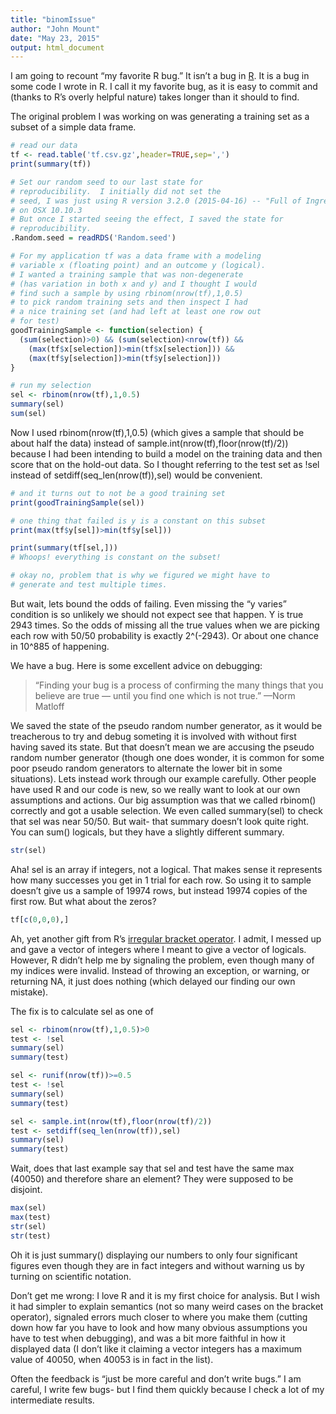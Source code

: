 ```yaml
---
title: "binomIssue"
author: "John Mount"
date: "May 23, 2015"
output: html_document
---
```


I am going to recount "my favorite R bug."  It isn't a bug in [R](http://cran.r-project.org).  It is a bug in some code I wrote in R.  I call it my favorite bug, as it is easy to commit and (thanks to R's overly helpful nature) takes longer than it should to find.


The original problem I was working on was generating
a training set as a subset of a simple data frame.

```r
# read our data
tf <- read.table('tf.csv.gz',header=TRUE,sep=',')
print(summary(tf))

# Set our random seed to our last state for 
# reproducibility.  I initially did not set the
# seed, I was just using R version 3.2.0 (2015-04-16) -- "Full of Ingredients"
# on OSX 10.10.3
# But once I started seeing the effect, I saved the state for
# reproducibility.
.Random.seed = readRDS('Random.seed')

# For my application tf was a data frame with a modeling
# variable x (floating point) and an outcome y (logical).
# I wanted a training sample that was non-degenerate
# (has variation in both x and y) and I thought I would
# find such a sample by using rbinom(nrow(tf),1,0.5)
# to pick random training sets and then inspect I had 
# a nice training set (and had left at least one row out
# for test)
goodTrainingSample <- function(selection) {
  (sum(selection)>0) && (sum(selection)<nrow(tf)) &&
    (max(tf$x[selection])>min(tf$x[selection])) &&
    (max(tf$y[selection])>min(tf$y[selection]))
}

# run my selection
sel <- rbinom(nrow(tf),1,0.5)
summary(sel)
sum(sel)
```

Now I used rbinom(nrow(tf),1,0.5) (which gives a sample that should be about
half the data) instead of sample.int(nrow(tf),floor(nrow(tf)/2)) because I had
been intending to build a model on the training data and then score that on the
hold-out data.  So I thought referring to the test set as !sel 
instead of setdiff(seq_len(nrow(tf)),sel)
would be convenient.  

```r
# and it turns out to not be a good training set
print(goodTrainingSample(sel))

# one thing that failed is y is a constant on this subset
print(max(tf$y[sel])>min(tf$y[sel]))

print(summary(tf[sel,]))
# Whoops! everything is constant on the subset!

# okay no, problem that is why we figured we might have to
# generate and test multiple times.
```

But wait, lets bound the odds of failing.  Even missing the "y varies" condition is so
unlikely we should not expect see that happen.  Y is true 2943 times.  So the odds of missing
all the true values when we are picking each row with 50/50 probability is exactly
2^(-2943).  Or about one chance in 10^885 of happening.

We have a bug.  Here is some excellent advice on debugging:

> “Finding your bug is a process of confirming the many things that you believe are true — until you find one which is not true.” —Norm Matloff 

We saved the state of the pseudo random number generator, as it would be treacherous to try
and debug someting it is involved with without first having saved its state.  But that doesn't
mean we are accusing the pseudo random number generator (though one does wonder, it is common for
some poor pseudo random generators to alternate the lower bit in some situations).
Lets instead work through our example carefully.  Other people have used R and our code is new, so we really want to look at our own assumptions and actions.  Our big assumption was that we called rbinom() correctly and got a usable selection.  We even called summary(sel) to check that sel was near 50/50.  But wait- that summary doesn't look quite right.  You can sum() logicals, but they have a slightly different summary.

```r
str(sel)
```

Aha! sel is an array if integers, not a logical.  That makes sense it represents how many successes you get in 1 trial for each row.  So using it to sample doesn't give us a sample of 19974 rows, but instead 19974 copies of the first row.  But what about the zeros?

```r
tf[c(0,0,0),]
```

Ah, yet another gift from R's  [irregular bracket operator](http://www.win-vector.com/blog/2015/01/r-bracket-is-a-bit-irregular/).  I admit, I messed up and gave a vector of integers where I meant to give a vector of logicals.  However, R didn't help me by signaling the problem, even though many of my indices were invalid.  Instead of throwing an exception, or warning, or returning NA, it just does nothing (which delayed our finding our own mistake).

The fix is to calculate sel as one of

```r
sel <- rbinom(nrow(tf),1,0.5)>0
test <- !sel
summary(sel)
summary(test)
```

```r
sel <- runif(nrow(tf))>=0.5
test <- !sel
summary(sel)
summary(test)
```

```r
sel <- sample.int(nrow(tf),floor(nrow(tf)/2))
test <- setdiff(seq_len(nrow(tf)),sel)
summary(sel)
summary(test)
```

Wait, does that last example say that sel and test have the same max (40050) and therefore share an element?  They were supposed to be disjoint.

```r
max(sel)
max(test)
str(sel)
str(test)
```

Oh it is just summary() displaying our numbers to only four significant figures even though they are in fact integers and without warning us by turning on scientific notation.

Don't get me wrong: I love R and it is my first choice for analysis.  But I wish it had simpler to explain semantics (not so many weird cases on the bracket operator), signaled errors much closer to where you make them (cutting down how far you have to look and how many obvious assumptions you have to test when debugging), and was a bit more faithful in how it displayed data (I don't like it claiming a vector integers has a maximum value of 40050, when 40053 is in fact in the list).

Often the feedback is "just be more careful and don't write bugs."  I am careful, I write few bugs- but I find them quickly because I check a lot of my intermediate results.






